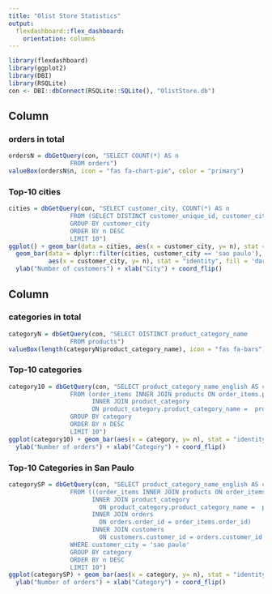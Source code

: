 ```yaml
---
title: "Olist Store Statistics"
output: 
  flexdashboard::flex_dashboard:
    orientation: columns
---
```

 
```r
library(flexdashboard)
library(ggplot2)
library(DBI)
library(RSQLite)
con <- DBI::dbConnect(RSQLite::SQLite(), "OlistStore.db")
```


 
Column {data-width=500}
-----------------------------------------------------------------------
### orders in total

```r
ordersN = dbGetQuery(con, "SELECT COUNT(*) AS n
                 FROM orders")
valueBox(ordersN$n, icon = "fas fa-chart-pie", color = "primary")
```


### Top-10 cities

```r
cities = dbGetQuery(con, "SELECT customer_city, COUNT(*) AS n
                 FROM (SELECT DISTINCT customer_unique_id, customer_city FROM customers)
                 GROUP BY customer_city
                 ORDER BY n DESC
                 LIMIT 10")
ggplot() + geom_bar(data = cities, aes(x = customer_city, y= n), stat = "identity") + 
  geom_bar(data = dplyr::filter(cities, customer_city == 'sao paulo'), 
           aes(x = customer_city, y= n), stat = "identity", fill = 'darkgreen') +
  ylab("Number of customers") + xlab("City") + coord_flip()
```

Column {data-width=350}
-----------------------------------------------------------------------
### categories in total

```r
categoryN = dbGetQuery(con, "SELECT DISTINCT product_category_name
                 FROM products")
valueBox(length(categoryN$product_category_name), icon = "fas fa-bars")
```

### Top-10 categories

```r
category10 = dbGetQuery(con, "SELECT product_category_name_english AS category, COUNT(*) AS n
                 FROM (order_items INNER JOIN products ON order_items.product_id = products.product_id)
                       INNER JOIN product_category 
                       ON product_category.product_category_name =  products.product_category_name
                 GROUP BY category
                 ORDER BY n DESC
                 LIMIT 10")
ggplot(category10) + geom_bar(aes(x = category, y= n), stat = "identity") + 
  ylab("Number of orders") + xlab("Category") + coord_flip()
```

### Top-10 Categories in San Paulo

```r
categorySP = dbGetQuery(con, "SELECT product_category_name_english AS category, COUNT(*) AS n
                 FROM (((order_items INNER JOIN products ON order_items.product_id = products.product_id)
                       INNER JOIN product_category 
                         ON product_category.product_category_name =  products.product_category_name)
                       INNER JOIN orders 
                         ON orders.order_id = order_items.order_id)
                       INNER JOIN customers
                         ON customers.customer_id = orders.customer_id
                 WHERE customer_city = 'sao paulo'
                 GROUP BY category
                 ORDER BY n DESC
                 LIMIT 10")
ggplot(categorySP) + geom_bar(aes(x = category, y= n), stat = "identity", fill = 'darkgreen') + 
  ylab("Number of orders") + xlab("Category") + coord_flip()
```
